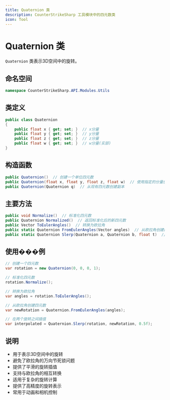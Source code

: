 ```yaml
---
title: Quaternion 类
description: CounterStrikeSharp 工具模块中的四元数类
icon: Tool
---
```


# Quaternion 类

`Quaternion` 类表示3D空间中的旋转。

## 命名空间

```csharp
namespace CounterStrikeSharp.API.Modules.Utils
```

## 类定义

```csharp
public class Quaternion
{
    public float x { get; set; }  // x分量
    public float y { get; set; }  // y分量
    public float z { get; set; }  // z分量
    public float w { get; set; }  // w分量(实部)
}
```

## 构造函数

```csharp
public Quaternion()  // 创建一个单位四元数
public Quaternion(float x, float y, float z, float w)  // 使用指定的分量创建四元数
public Quaternion(Quaternion q)  // 从现有四元数创建副本
```

## 主要方法

```csharp
public void Normalize()  // 标准化四元数
public Quaternion Normalized()  // 返回标准化后的新四元数
public Vector ToEulerAngles()  // 转换为欧拉角
public static Quaternion FromEulerAngles(Vector angles)  // 从欧拉角创建四元数
public static Quaternion Slerp(Quaternion a, Quaternion b, float t)  // 球面线性插值
```

## 使用���例

```csharp
// 创建一个四元数
var rotation = new Quaternion(0, 0, 0, 1);

// 标准化四元数
rotation.Normalize();

// 转换为欧拉角
var angles = rotation.ToEulerAngles();

// 从欧拉角创建四元数
var newRotation = Quaternion.FromEulerAngles(angles);

// 在两个旋转之间插值
var interpolated = Quaternion.Slerp(rotation, newRotation, 0.5f);
```

## 说明

- 用于表示3D空间中的旋转
- 避免了欧拉角的万向节死锁问题
- 提供了平滑的旋转插值
- 支持与欧拉角的相互转换
- 适用于复杂的旋转计算
- 提供了高精度的旋转表示
- 常用于动画和相机控制